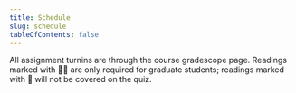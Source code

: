 ```yaml
---
title: Schedule
slug: schedule
tableOfContents: false
---
```


All assignment turnins are through the course gradescope page.
Readings marked with 🧑‍🎓 are only required for graduate students; readings marked
with 📵 will not be covered on the quiz.


<Schedule />
